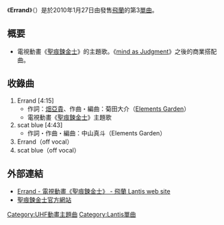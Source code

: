 {{Infobox Single
| Name           = Errand
| Artist         = 飛蘭
| Album          = 
| A-side         = Errand
| B-side         = scat blue
| Released       = 2010年1月27日
| Format         = [[單曲|單曲]]
| Recorded       = 
| Genre          = [[J-POP|J-POP]]（[[動畫歌曲|動畫歌曲]]）
| Length         = 17分52秒
| Label          = [[Lantis|Lantis]]（LACM-4684）
| Writer         = [[畑亜貴|畑亜貴]]（作詞#1）<br/>菊田大介（作曲#1）<br/>中山真斗（作詞・作曲#2）
| Producer       = 
| Certification  = 
| Chart position = *週間最高順位37位<small>（[[ORICON|ORICON]]）</small>  
| Last single    = [[I_sing_by_my_soul|I sing by my soul]]<br/>（2009年）
| This single    = '''Errand'''<br/>（2010年）
| Next single    = 
| Misc           = 
}}

《'''Errand'''》（{{lang|ja|エランド}}）是於2010年1月27日由發售[[飛蘭|飛蘭]]的第3[[單曲|單曲]]。

==概要==
*電視動畫《[[聖痕鍊金士|聖痕鍊金士]]》的主題歌。《[[mind_as_Judgment|mind as Judgment]]》之後的商業搭配曲。

==收錄曲==
#Errand [4:15]
#*作詞：[[畑亞貴|畑亞貴]]、作曲・編曲：菊田大介（[[Elements_Garden|Elements Garden]]）
#*電視動畫《[[聖痕鍊金士|聖痕鍊金士]]》主題歌
#scat blue [4:43]
#*作詞・作曲・編曲：中山真斗（Elements Garden）
#Errand（off vocal）
#scat blue（off vocal）

<!--==相關項目==
*[[Passionate_squall|Passionate squall]]（《[[聖痕鍊金士|聖痕鍊金士]]》片尾曲）-->

== 外部連結 ==
*[http://lantis.jp/new-release/data.php?id=ba2f9d4fb4fac7a855c421ffa41d9e10 Errand - 電視動畫《聖痕鍊金士》 - 飛蘭  Lantis web site] {{Wayback|url=http://lantis.jp/new-release/data.php?id=ba2f9d4fb4fac7a855c421ffa41d9e10 |date=20120104220437 }}
*[http://www.qwaser.jp/ 聖痕鍊金士官方網站]{{Wayback|url=http://www.qwaser.jp/ |date=20140922214858 }}

[[Category:UHF動畫主題曲|Category:UHF動畫主題曲]]
[[Category:Lantis單曲|Category:Lantis單曲]]